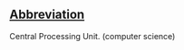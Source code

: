 ==[[Wiktionary:List of acronyms and abbreviations|Abbreviation]]==

Central Processing Unit. (computer science)